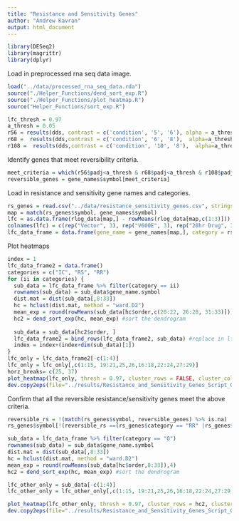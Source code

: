 ```yaml
---
title: "Resistance and Sensitivity Genes"
author: "Andrew Kavran"
output: html_document
---
```


```r
library(DESeq2)
library(magrittr)
library(dplyr)
```

Load in preprocessed rna seq data image.
```r
load("../data/processed_rna_seq_data.rda")
source("./Helper_Functions/dend_sort_exp.R")
source("./Helper_Functions/plot_heatmap.R")
source("Helper_Functions/sort_exp.R")
```

```r
lfc_thresh = 0.97
a_thresh = 0.05
r56 = results(dds, contrast = c('condition', '5', '6'), alpha = a_thresh, lfcThreshold = lfc_thresh, altHypothesis = "greaterAbs")
r68 =  results(dds,contrast = c('condition', '6', '8'),  alpha=a_thresh, lfcThreshold = lfc_thresh, altHypothesis = "greaterAbs")
r108 =  results(dds,contrast = c('condition', '10', '8'),  alpha=a_thresh, lfcThreshold = lfc_thresh, altHypothesis = "greaterAbs")
```

Identify genes that meet reversibility criteria.
```r
meet_criteria = which(r56$padj<a_thresh & r68$padj<a_thresh & r108$padj<a_thresh & (sign(r68$log2FoldChange) == sign(r108$log2FoldChange)))
reversible_genes = gene_names$symbol[meet_criteria]
```

Load in resistance and sensitivity gene names and categories.
```r
rs_genes = read.csv("../data/resistance_sensitivity_genes.csv", stringsAsFactors = FALSE)
map = match(rs_genes$symbol, gene_names$symbol)
lfc = as.data.frame(rlog_data[map,] - rowMeans(rlog_data[map,c(1:3)]))
colnames(lfc) = c(rep("Vector", 3), rep("V600E", 3), rep("20hr Drug", 3), rep("Week 1 CONT", 3), rep("Week 2 CONT", 3), rep("Week 2 INT (OFF)", 3), rep("Week 3 CONT", 3), rep("Week 3 INT (ON)", 3), rep("Week 4 CONT", 2), rep("Week 4 INT (OFF)", 3))
lfc_data_frame = data.frame(gene_name = gene_names[map,], category = rs_genes$category, lfc)
```

Plot heatmaps
```r
index = 1
lfc_data_frame2 = data.frame()
categories = c("IC", "RS", "RR")
for (ii in categories) {
  sub_data = lfc_data_frame %>% filter(category == ii)
  rownames(sub_data) = sub_data$gene_name.symbol
  dist.mat = dist(sub_data[,8:33])
  hc = hclust(dist.mat, method = "ward.D2")
  mean_exp = round(rowMeans(sub_data[hc$order,c(20:22, 26:28, 31:33)]),4)
  hc2 = dend_sort_exp(hc, mean_exp) #sort the dendrogram
  
  sub_data = sub_data[hc2$order, ]
  lfc_data_frame2 = bind_rows(lfc_data_frame2, sub_data) #replace in lfc
  index = index+(index+dim(sub_data)[1])
}
lfc_only = lfc_data_frame2[-c(1:4)]
lfc_only = lfc_only[,c(1:15, 19:21,25,26,16:18,22:24,27:29)]
horz_breaks= c(25, 37)
plot_heatmap(lfc_only, thresh = 0.97, cluster_rows = FALSE, cluster_cols = FALSE, gaps_col = c(9,20), gaps_row = horz_breaks, legend_breaks = c(-6, -4, -2, -0.97, 0, 0.97, 2, 4, 6), labels_row = lfc_data_frame2$gene_name.symbol, show_colnames=FALSE, fontsize = 7)
dev.copy2eps(file="../results/Resistance_and_Sensitivity_Genes_Script_Output/Resistance_and_Sensitivity_Genes_Script_Output.eps")
```
Confirm that all the reversible resistance/sensitivity genes meet the above criteria.
```r
reversible_rs = !(match(rs_genes$symbol, reversible_genes) %>% is.na)
rs_genes$symbol[!(reversible_rs ==(rs_genes$category == "RR" |rs_genes$category == "RS"))]
```

```r
sub_data = lfc_data_frame %>% filter(category == "O")
rownames(sub_data) = sub_data$gene_name.symbol
dist.mat = dist(sub_data[,8:33])
hc = hclust(dist.mat, method = "ward.D2")
mean_exp = round(rowMeans(sub_data[hc$order,8:33]),4)
hc2 = dend_sort_exp(hc, mean_exp) #sort the dendrogram

lfc_other_only = sub_data[-c(1:4)]
lfc_other_only = lfc_other_only[,c(1:15, 19:21,25,26,16:18,22:24,27:29)]

plot_heatmap(lfc_other_only, thresh = 0.97, cluster_rows = hc2, cluster_cols = FALSE, gaps_col = c(9,20), legend_breaks = c(-6, -4, -2, -0.97, 0, 0.97, 2, 4, 6), labels_row = lfc_other_only$gene_name.symbol, show_colnames=FALSE, fontsize = 7)
dev.copy2eps(file="../results/Resistance_and_Sensitivity_Genes_Script_Output/Supplemental_Resistance_and_Sensitivity_Genes_Script_Output.eps")
```

